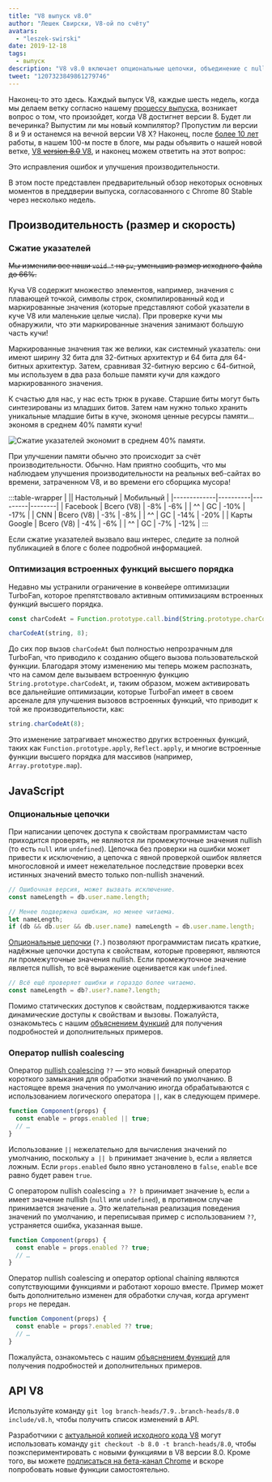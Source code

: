 ```yaml
---
title: "V8 выпуск v8.0"
author: "Лешек Свирски, V8-ой по счёту"
avatars: 
  - "leszek-swirski"
date: 2019-12-18
tags: 
  - выпуск
description: "V8 v8.0 включает опциональные цепочки, объединение с null, более быстрые встроенные функции высшего порядка — о, и 40% меньше памяти благодаря сжатию указателей, ничего особенного."
tweet: "1207323849861279746"
---
```


<!-- Да, это SVG. Пожалуйста, не спрашивайте, сколько времени я потратил на это. -->
<!-- markdownlint-capture -->
<!-- markdownlint-disable no-inline-html -->

<FullWidthImage />

<!-- markdownlint-restore -->

Наконец-то это здесь. Каждый выпуск V8, каждые шесть недель, когда мы делаем ветку согласно нашему [процессу выпуска](/docs/release-process), возникает вопрос о том, что произойдет, когда V8 достигнет версии 8. Будет ли вечеринка? Выпустим ли мы новый компилятор? Пропустим ли версии 8 и 9 и останемся на вечной версии V8 Х? Наконец, после [более 10 лет](/blog/10-years) работы, в нашем 100-м посте в блоге, мы рады объявить о нашей новой ветке, [V8 ~~version 8.0~~ V8](https://chromium.googlesource.com/v8/v8.git/+log/branch-heads/8.0), и наконец можем ответить на этот вопрос:

<!--truncate-->
Это исправления ошибок и улучшения производительности.

В этом посте представлен предварительный обзор некоторых основных моментов в преддверии выпуска, согласованного с Chrome 80 Stable через несколько недель.

## Производительность (размер и скорость)

### Сжатие указателей

~~Мы изменили все наши `void *` на `pv`, уменьшив размер исходного файла до 66%.~~

Куча V8 содержит множество элементов, например, значения с плавающей точкой, символы строк, скомпилированный код и маркированные значения (которые представляют собой указатели в куче V8 или маленькие целые числа). При проверке кучи мы обнаружили, что эти маркированные значения занимают большую часть кучи!

Маркированные значения так же велики, как системный указатель: они имеют ширину 32 бита для 32-битных архитектур и 64 бита для 64-битных архитектур. Затем, сравнивая 32-битную версию с 64-битной, мы используем в два раза больше памяти кучи для каждого маркированного значения.

К счастью для нас, у нас есть трюк в рукаве. Старшие биты могут быть синтезированы из младших битов. Затем нам нужно только хранить уникальные младшие биты в куче, экономя ценные ресурсы памяти... экономя в среднем 40% памяти кучи!

![Сжатие указателей экономит в среднем 40% памяти.](/_img/v8-release-80/pointer-compression-chart.svg)

При улучшении памяти обычно это происходит за счёт производительности. Обычно. Нам приятно сообщить, что мы наблюдаем улучшения производительности на реальных веб-сайтах во времени, затраченном V8, и во времени его сборщика мусора!

:::table-wrapper
| || Настольный | Мобильный |
|-------------|----------|---------|--------|
| Facebook | Всего (V8) | -8% | -6% |
| ^^ | GC | -10% | -17% |
| CNN | Всего (V8) | -3% | -8% |
| ^^ | GC | -14% | -20% |
| Карты Google | Всего (V8) | -4% | -6% |
| ^^ | GC | -7% | -12% |
:::

Если сжатие указателей вызвало ваш интерес, следите за полной публикацией в блоге с более подробной информацией.

### Оптимизация встроенных функций высшего порядка

Недавно мы устранили ограничение в конвейере оптимизации TurboFan, которое препятствовало активным оптимизациям встроенных функций высшего порядка.

```js
const charCodeAt = Function.prototype.call.bind(String.prototype.charCodeAt);

charCodeAt(string, 8);
```

До сих пор вызов `charCodeAt` был полностью непрозрачным для TurboFan, что приводило к созданию общего вызова пользовательской функции. Благодаря этому изменению мы теперь можем распознать, что на самом деле вызываем встроенную функцию `String.prototype.charCodeAt`, и, таким образом, можем активировать все дальнейшие оптимизации, которые TurboFan имеет в своем арсенале для улучшения вызовов встроенных функций, что приводит к той же производительности, как:

```js
string.charCodeAt(8);
```

Это изменение затрагивает множество других встроенных функций, таких как `Function.prototype.apply`, `Reflect.apply`, и многие встроенные функции высшего порядка для массивов (например, `Array.prototype.map`).

## JavaScript

### Опциональные цепочки

При написании цепочек доступа к свойствам программистам часто приходится проверять, не являются ли промежуточные значения nullish (то есть `null` или `undefined`). Цепочка без проверки на ошибки может привести к исключению, а цепочка с явной проверкой ошибок является многословной и имеет нежелательное последствие проверки всех истинных значений вместо только non-nullish значений.

```js
// Ошибочная версия, может вызвать исключение.
const nameLength = db.user.name.length;

// Менее подвержена ошибкам, но менее читаема.
let nameLength;
if (db && db.user && db.user.name) nameLength = db.user.name.length;
```

[Опциональные цепочки](https://v8.dev/features/optional-chaining) (`?.`) позволяют программистам писать краткие, надёжные цепочки доступа к свойствам, которые проверяют, являются ли промежуточные значения nullish. Если промежуточное значение является nullish, то всё выражение оценивается как `undefined`.

```js
// Всё ещё проверяет ошибки и гораздо более читаемо.
const nameLength = db?.user?.name?.length;
```

Помимо статических доступов к свойствам, поддерживаются также динамические доступы к свойствам и вызовы. Пожалуйста, ознакомьтесь с нашим [объяснением функций](https://v8.dev/features/optional-chaining) для получения подробностей и дополнительных примеров.

### Оператор nullish coalescing

Оператор [nullish coalescing](https://v8.dev/features/nullish-coalescing) `??` — это новый бинарный оператор короткого замыкания для обработки значений по умолчанию. В настоящее время значения по умолчанию иногда обрабатываются с использованием логического оператора `||`, как в следующем примере.

```js
function Component(props) {
  const enable = props.enabled || true;
  // …
}
```

Использование `||` нежелательно для вычисления значений по умолчанию, поскольку `a || b` принимает значение `b`, если `a` является ложным. Если `props.enabled` было явно установлено в `false`, `enable` все равно будет равен `true`.

С оператором nullish coalescing `a ?? b` принимает значение `b`, если `a` имеет значение nullish (`null` или `undefined`), в противном случае принимается значение `a`. Это желательная реализация поведения значений по умолчанию, и переписывая пример с использованием `??`, устраняется ошибка, указанная выше.

```js
function Component(props) {
  const enable = props.enabled ?? true;
  // …
}
```

Оператор nullish coalescing и оператор optional chaining являются сопутствующими функциями и работают хорошо вместе. Пример может быть дополнительно изменен для обработки случая, когда аргумент `props` не передан.

```js
function Component(props) {
  const enable = props?.enabled ?? true;
  // …
}
```

Пожалуйста, ознакомьтесь с нашим [объяснением функций](https://v8.dev/features/nullish-coalescing) для получения подробностей и дополнительных примеров.

## API V8

Используйте команду `git log branch-heads/7.9..branch-heads/8.0 include/v8.h`, чтобы получить список изменений в API.

Разработчики с [актуальной копией исходного кода V8](/docs/source-code#using-git) могут использовать команду `git checkout -b 8.0 -t branch-heads/8.0`, чтобы поэкспериментировать с новыми функциями в V8 версии 8.0. Кроме того, вы можете [подписаться на бета-канал Chrome](https://www.google.com/chrome/browser/beta.html) и вскоре попробовать новые функции самостоятельно.
